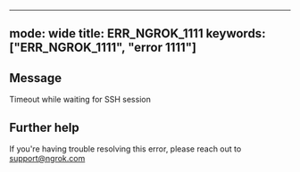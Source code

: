 
---
mode: wide
title: ERR_NGROK_1111
keywords: ["ERR_NGROK_1111", "error 1111"]
---

## Message
Timeout while waiting for SSH session




## Further help
If you're having trouble resolving this error, please reach out to [support@ngrok.com](mailto:support@ngrok.com?subject=Help%20with%20ERR_NGROK_1111)

